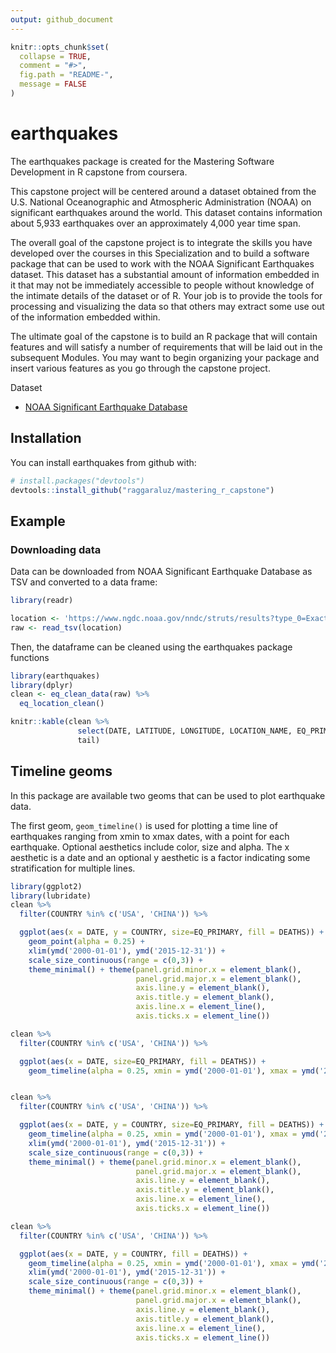 ```yaml
---
output: github_document
---
```


<!-- README.md is generated from README.Rmd. Please edit that file -->

```r
knitr::opts_chunk$set(
  collapse = TRUE,
  comment = "#>",
  fig.path = "README-",
  message = FALSE
)
```

# earthquakes

The earthquakes package is created for the Mastering Software Development in R capstone from coursera.

This capstone project will be centered around a dataset obtained from the U.S. National Oceanographic and Atmospheric Administration (NOAA) on significant earthquakes around the world. This dataset contains information about 5,933 earthquakes over an approximately 4,000 year time span.

The overall goal of the capstone project is to integrate the skills you have developed over the courses in this Specialization and to build a software package that can be used to work with the NOAA Significant Earthquakes dataset. This dataset has a substantial amount of information embedded in it that may not be immediately accessible to people without knowledge of the intimate details of the dataset or of R. Your job is to provide the tools for processing and visualizing the data so that others may extract some use out of the information embedded within.

The ultimate goal of the capstone is to build an R package that will contain features and will satisfy a number of requirements that will be laid out in the subsequent Modules. You may want to begin organizing your package and insert various features as you go through the capstone project.

Dataset

* [NOAA Significant Earthquake Database](https://www.ngdc.noaa.gov/nndc/struts/form?t=101650&s=1&d=1)

## Installation

You can install earthquakes from github with:

```r
# install.packages("devtools")
devtools::install_github("raggaraluz/mastering_r_capstone")
```

## Example

### Downloading data

Data can be downloaded from NOAA Significant Earthquake Database as TSV and converted to a data frame:

```r
library(readr)

location <- 'https://www.ngdc.noaa.gov/nndc/struts/results?type_0=Exact&query_0=$ID&t=101650&s=13&d=189&dfn=signif.txt'
raw <- read_tsv(location)
```

Then, the dataframe can be cleaned using the earthquakes package functions
```r
library(earthquakes)
library(dplyr)
clean <- eq_clean_data(raw) %>%
  eq_location_clean()

knitr::kable(clean %>%
               select(DATE, LATITUDE, LONGITUDE, LOCATION_NAME, EQ_PRIMARY) %>%
               tail)
```

## Timeline geoms

In this package are available two geoms that can be used to plot earthquake data.

The first geom, `geom_timeline()` is used for plotting a time line of earthquakes ranging from xmin to xmax dates, with a point for each earthquake. Optional aesthetics include color, size and alpha. The x aesthetic is a date and an optional y aesthetic is a factor indicating some stratification for multiple lines.

```r
library(ggplot2)
library(lubridate)
clean %>%
  filter(COUNTRY %in% c('USA', 'CHINA')) %>%

  ggplot(aes(x = DATE, y = COUNTRY, size=EQ_PRIMARY, fill = DEATHS)) +
    geom_point(alpha = 0.25) +
    xlim(ymd('2000-01-01'), ymd('2015-12-31')) +
    scale_size_continuous(range = c(0,3)) + 
    theme_minimal() + theme(panel.grid.minor.x = element_blank(),
                            panel.grid.major.x = element_blank(),
                            axis.line.y = element_blank(),
                            axis.title.y = element_blank(),
                            axis.line.x = element_line(),
                            axis.ticks.x = element_line())

clean %>%
  filter(COUNTRY %in% c('USA', 'CHINA')) %>%

  ggplot(aes(x = DATE, size=EQ_PRIMARY, fill = DEATHS)) +
    geom_timeline(alpha = 0.25, xmin = ymd('2000-01-01'), xmax = ymd('2015-12-31')) # +


clean %>%
  filter(COUNTRY %in% c('USA', 'CHINA')) %>%

  ggplot(aes(x = DATE, y = COUNTRY, size=EQ_PRIMARY, fill = DEATHS)) +
    geom_timeline(alpha = 0.25, xmin = ymd('2000-01-01'), xmax = ymd('2015-12-31')) +
    xlim(ymd('2000-01-01'), ymd('2015-12-31')) +
    scale_size_continuous(range = c(0,3)) + 
    theme_minimal() + theme(panel.grid.minor.x = element_blank(),
                            panel.grid.major.x = element_blank(),
                            axis.line.y = element_blank(),
                            axis.title.y = element_blank(),
                            axis.line.x = element_line(),
                            axis.ticks.x = element_line())

clean %>%
  filter(COUNTRY %in% c('USA', 'CHINA')) %>%

  ggplot(aes(x = DATE, y = COUNTRY, fill = DEATHS)) +
    geom_timeline(alpha = 0.25, xmin = ymd('2000-01-01'), xmax = ymd('2015-12-31')) +
    xlim(ymd('2000-01-01'), ymd('2015-12-31')) +
    scale_size_continuous(range = c(0,3)) + 
    theme_minimal() + theme(panel.grid.minor.x = element_blank(),
                            panel.grid.major.x = element_blank(),
                            axis.line.y = element_blank(),
                            axis.title.y = element_blank(),
                            axis.line.x = element_line(),
                            axis.ticks.x = element_line())
``` 

